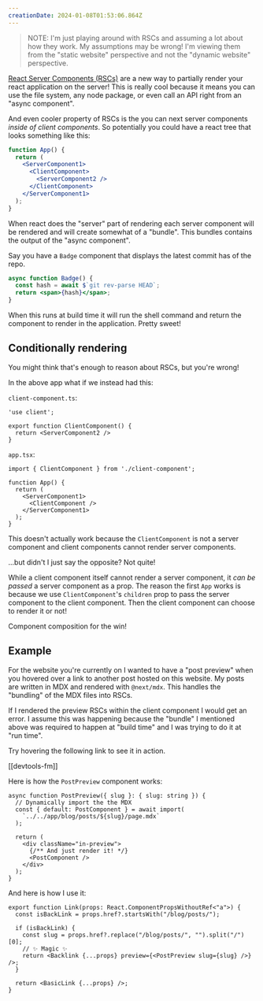 ```yaml
---
creationDate: 2024-01-08T01:53:06.864Z
---
```


<PostHeader slug="conditionally-rendering-rscs" />

> NOTE: I'm just playing around with RSCs and assuming a lot about how they work. My assumptions may be wrong!
> I'm viewing them from the "static website" perspective and not the "dynamic website" perspective.

[React Server Components (RSCs)](https://react.dev/blog/2023/03/22/react-labs-what-we-have-been-working-on-march-2023#react-server-components) are a new way to partially render your react application on the server!
This is really cool because it means you can use the file system, any node package, or even call an API right from an "async component".

And even cooler property of RSCs is the you can next server components _inside of client components_. 
So potentially you could have a react tree that looks something like this:

```jsx
function App() {
  return (
    <ServerComponent1>
      <ClientComponent>
        <ServerComponent2 />
      </ClientComponent>
    </ServerComponent1>
  );
}
```

When react does the "server" part of rendering each server component will be rendered and will create somewhat of a "bundle".
This bundles contains the output of the "async component".

Say you have a `Badge` component that displays the latest commit has of the repo.

```jsx
async function Badge() {
  const hash = await $`git rev-parse HEAD`;
  return <span>{hash}</span>;
}
```

When this runs at build time it will run the shell command and return the component to render in the application.
Pretty sweet!

## Conditionally rendering

You might think that's enough to reason about RSCs, but you're wrong!

In the above app what if we instead had this:

`client-component.ts`:

```tsx
'use client';

export function ClientComponent() {
  return <ServerComponent2 />
}
```

`app.tsx`:

```tsx
import { ClientComponent } from './client-component';

function App() {
  return (
    <ServerComponent1>
      <ClientComponent />
    </ServerComponent1>
  );
}
```

This doesn't actually work because the `ClientComponent` is not a server component and client components cannot render server components.

...but didn't I just say the opposite? Not quite!

While a client component itself cannot render a server component, it _can be passed_ a server component as a prop.
The reason the first `App` works is because we use `ClientComponent`'s `children` prop to pass the server component to the client component.
Then the client component can choose to render it or not!

Component composition for the win!

## Example

For the website you're currently on I wanted to have a "post preview" when you hovered over a link to another post hosted on this website.
My posts are written in MDX and rendered with `@next/mdx`.
This handles the "bundling" of the MDX files into RSCs.

If I rendered the preview RSCs within the client component I would get an error.
I assume this was happening because the "bundle" I mentioned above was required to happen at "build time" and I was trying to do it at "run time".

Try hovering the following link to see it in action.

[[devtools-fm]]

Here is how the `PostPreview` component works:

```tsx
async function PostPreview({ slug }: { slug: string }) {
  // Dynamically import the the MDX
  const { default: PostComponent } = await import(
    `../../app/blog/posts/${slug}/page.mdx`
  );

  return (
    <div className="in-preview">
      {/** And just render it! */}
      <PostComponent />
    </div>
  );
}
```

And here is how I use it:

```tsx
export function Link(props: React.ComponentPropsWithoutRef<"a">) {
  const isBackLink = props.href?.startsWith("/blog/posts/");

  if (isBackLink) {
    const slug = props.href?.replace("/blog/posts/", "").split("/")[0];
    // ✨ Magic ✨
    return <Backlink {...props} preview={<PostPreview slug={slug} />} />;
  }

  return <BasicLink {...props} />;
}
```